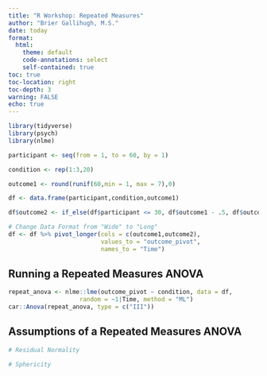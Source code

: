 ```yaml
---
title: "R Workshop: Repeated Measures"
author: "Brier Gallihugh, M.S."
date: today
format:
  html:
    theme: default
    code-annotations: select
    self-contained: true
toc: true
toc-location: right
toc-depth: 3
warning: FALSE
echo: true
---
```


```r
library(tidyverse)
library(psych)
library(nlme)

participant <- seq(from = 1, to = 60, by = 1)

condition <- rep(1:3,20)

outcome1 <- round(runif(60,min = 1, max = 7),0)

df <- data.frame(participant,condition,outcome1)

df$outcome2 <- if_else(df$participant <= 30, df$outcome1 - .5, df$outcome1 - .2)

# Change Data Format from "Wide" to "Long"
df <- df %>% pivot_longer(cols = c(outcome1,outcome2),
                          values_to = "outcome_pivot",
                          names_to = "Time")
```

## Running a Repeated Measures ANOVA

```r
repeat_anova <- nlme::lme(outcome_pivot ~ condition, data = df,
                    random = ~1|Time, method = "ML")
car::Anova(repeat_anova, type = c("III"))
```

## Assumptions of a Repeated Measures ANOVA

```r
# Residual Normality

# Sphericity

```




